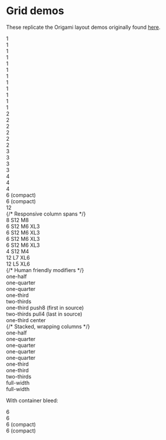 
<Meta title="Core/Grid/Grid" />

# Grid demos

These replicate the Origami layout demos originally found [here](https://github.com/Financial-Times/o-grid/blob/master/demos/src/layout.mustache).

<Preview>
  <Story name="Default grid">
    <Fragment>
      <GridContainer>
        <GridRow>
          <GridChild colspan="1">
            <div className="demo-cell">1</div>
          </GridChild>
          <GridChild colspan="1">
            <div className="demo-cell">1</div>
          </GridChild>
          <GridChild colspan="1">
            <div className="demo-cell">1</div>
          </GridChild>
          <GridChild colspan="1">
            <div className="demo-cell">1</div>
          </GridChild>
          <GridChild colspan="1">
            <div className="demo-cell">1</div>
          </GridChild>
          <GridChild colspan="1">
            <div className="demo-cell">1</div>
          </GridChild>
          <GridChild colspan="1">
            <div className="demo-cell">1</div>
          </GridChild>
          <GridChild colspan="1">
            <div className="demo-cell">1</div>
          </GridChild>
          <GridChild colspan="1">
            <div className="demo-cell">1</div>
          </GridChild>
          <GridChild colspan="1">
            <div className="demo-cell">1</div>
          </GridChild>
          <GridChild colspan="1">
            <div className="demo-cell">1</div>
          </GridChild>
          <GridChild colspan="1">
            <div className="demo-cell">1</div>
          </GridChild>
        </GridRow>
        <GridRow>
          <GridChild colspan="2">
            <div className="demo-cell">2</div>
          </GridChild>
          <GridChild colspan="2">
            <div className="demo-cell">2</div>
          </GridChild>
          <GridChild colspan="2">
            <div className="demo-cell">2</div>
          </GridChild>
          <GridChild colspan="2">
            <div className="demo-cell">2</div>
          </GridChild>
          <GridChild colspan="2">
            <div className="demo-cell">2</div>
          </GridChild>
          <GridChild colspan="2">
            <div className="demo-cell">2</div>
          </GridChild>
        </GridRow>
        <GridRow>
          <GridChild colspan="3">
            <div className="demo-cell">3</div>
          </GridChild>
          <GridChild colspan="3">
            <div className="demo-cell">3</div>
          </GridChild>
          <GridChild colspan="3">
            <div className="demo-cell">3</div>
          </GridChild>
          <GridChild colspan="3">
            <div className="demo-cell">3</div>
          </GridChild>
        </GridRow>
        <GridRow>
          <GridChild colspan="4">
            <div className="demo-cell">4</div>
          </GridChild>
          <GridChild colspan="4">
            <div className="demo-cell">4</div>
          </GridChild>
          <GridChild colspan="4">
            <div className="demo-cell">4</div>
          </GridChild>
        </GridRow>
        <GridRow compact={true}>
          <GridChild colspan="6">
            <div className="demo-cell">6 (compact)</div>
          </GridChild>
          <GridChild colspan="6">
            <div className="demo-cell">6 (compact)</div>
          </GridChild>
        </GridRow>
        <GridRow>
          <GridChild colspan="12">
            <div className="demo-cell">12</div>
          </GridChild>
        </GridRow>
        {/* Responsive column spans */}
        <GridRow>
          <GridChild colspan="8 S12 M8">
            <div className="demo-cell">
              <span data-demo-highlight="default">8</span>
              <span data-demo-highlight="S">S12</span>
              <span data-demo-highlight="M L XL">M8</span>
              <GridRow>
                <GridChild colspan="6 S12 M6 XL3">
                  <div className="demo-cell">
                    <span data-demo-highlight="default">6</span>
                    <span data-demo-highlight="S">S12</span>
                    <span data-demo-highlight="M L">M6</span>
                    <span data-demo-highlight="XL">XL3</span>
                  </div>
                </GridChild>
                <GridChild colspan="6 S12 M6 XL3">
                  <div className="demo-cell">
                    <span data-demo-highlight="default">6</span>
                    <span data-demo-highlight="S">S12</span>
                    <span data-demo-highlight="M L">M6</span>
                    <span data-demo-highlight="XL">XL3</span>
                  </div>
                </GridChild>
                <GridChild colspan="6 S12 M6 XL3">
                  <div className="demo-cell">
                    <span data-demo-highlight="default">6</span>
                    <span data-demo-highlight="S">S12</span>
                    <span data-demo-highlight="M L">M6</span>
                    <span data-demo-highlight="XL">XL3</span>
                  </div>
                </GridChild>
                <GridChild colspan="6 S12 M6 XL3">
                  <div className="demo-cell">
                    <span data-demo-highlight="default">6</span>
                    <span data-demo-highlight="S">S12</span>
                    <span data-demo-highlight="M L">M6</span>
                    <span data-demo-highlight="XL">XL3</span>
                  </div>
                </GridChild>
              </GridRow>
            </div>
          </GridChild>
          <GridChild colspan="4 S12 M4">
            <div className="demo-cell">
              <span data-demo-highlight="default">4</span>
              <span data-demo-highlight="S">S12</span>
              <span data-demo-highlight="M L XL">M4</span>
              <GridRow>
                <GridChild colspan="12 L7 XL6">
                  <div className="demo-cell">
                    <span data-demo-highlight="default S M">12</span>
                    <span data-demo-highlight="L">L7</span>
                    <span data-demo-highlight="XL">XL6</span>
                  </div>
                </GridChild>
                <GridChild colspan="12 L5 XL6">
                  <div className="demo-cell">
                    <span data-demo-highlight="default S M">12</span>
                    <span data-demo-highlight="L">L5</span>
                    <span data-demo-highlight="XL">XL6</span>
                  </div>
                </GridChild>
              </GridRow>
            </div>
          </GridChild>
        </GridRow>
        {/* Human friendly modifiers */}
        <GridRow>
          <GridChild colspan="one-half">
            <div className="demo-cell">one-half</div>
          </GridChild>
          <GridChild colspan="one-quarter">
            <div className="demo-cell">one-quarter</div>
          </GridChild>
          <GridChild colspan="one-quarter">
            <div className="demo-cell">one-quarter</div>
          </GridChild>
        </GridRow>
        <GridRow>
          <GridChild colspan="one-third">
            <div className="demo-cell">one-third</div>
          </GridChild>
          <GridChild colspan="two-thirds">
            <div className="demo-cell">two-thirds</div>
          </GridChild>
        </GridRow>
        <GridRow>
          <GridChild colspan="one-third push8">
            <div className="demo-cell">one-third push8 (first in source)</div>
          </GridChild>
          <GridChild colspan="two-thirds pull4">
            <div className="demo-cell">two-thirds pull4 (last in source)</div>
          </GridChild>
        </GridRow>
        <GridRow>
          <GridChild colspan="one-third center">
            <div className="demo-cell">one-third center</div>
          </GridChild>
        </GridRow>
        {/* Stacked, wrapping columns */}
        <GridRow>
          <GridChild colspan="one-half">
            <div className="demo-cell">one-half</div>
          </GridChild>
          <GridChild colspan="one-quarter">
            <div className="demo-cell">one-quarter</div>
          </GridChild>
          <GridChild colspan="one-quarter">
            <div className="demo-cell">one-quarter</div>
          </GridChild>
          <GridChild colspan="one-quarter">
            <div className="demo-cell">one-quarter</div>
          </GridChild>
          <GridChild colspan="one-quarter">
            <div className="demo-cell">one-quarter</div>
          </GridChild>
        </GridRow>
        <GridRow>
          <GridChild colspan="one-third">
            <div className="demo-cell">one-third</div>
          </GridChild>
          <GridChild colspan="one-third">
            <div className="demo-cell">one-third</div>
          </GridChild>
          <GridChild colspan="two-thirds">
            <div className="demo-cell">two-thirds</div>
          </GridChild>
        </GridRow>
        <GridRow>
          <GridChild colspan="full-width">
            <div className="demo-cell">full-width</div>
          </GridChild>
          <GridChild colspan="full-width">
            <div className="demo-cell">full-width</div>
          </GridChild>
        </GridRow>
      </GridContainer>
      <p style={{ textAlign: 'center' }}>With container bleed:</p>
      <GridContainer bleed={true}>
        <GridRow>
          <GridChild colspan="6">
            <div class="demo-cell">6</div>
          </GridChild>
          <GridChild colspan="6">
            <div class="demo-cell">6</div>
          </GridChild>
        </GridRow>
        <GridRow compact={true}>
          <GridChild colspan="6">
            <div class="demo-cell">6 (compact)</div>
          </GridChild>
          <GridChild colspan="6">
            <div class="demo-cell">6 (compact)</div>
          </GridChild>
        </GridRow>
      </GridContainer>
    </Fragment>
  </Story>
</Preview>
